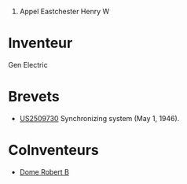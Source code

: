 # Appel Eastchester Henry W


= Inventeur =
Gen Electric
= Brevets =
* [[US2509730]] Synchronizing system (May 1, 1946).

= CoInventeurs =
* [[Dome Robert B]]